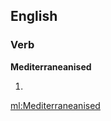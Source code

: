 ==English==

===Verb===
'''Mediterraneanised'''

# {{past of|[[Mediterraneanise]]}}

[[ml:Mediterraneanised]]